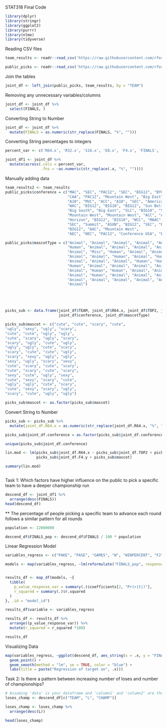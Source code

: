 STAT318 Final Code

```r
library(dplyr)
library(stringr)
library(ggplot2)
library(purrr)
library(nlme)
library(tidyverse)
```

Reading CSV files
```r
team_results <- readr::read_csv('https://raw.githubusercontent.com/rfordatascience/tidytuesday/master/data/2024/2024-03-26/team-results.csv')

public_picks <- readr::read_csv('https://raw.githubusercontent.com/rfordatascience/tidytuesday/master/data/2024/2024-03-26/public-picks.csv')
```

Join the tables
```r
joint_df <- left_join(public_picks, team_results, by = "TEAM")
```

Removing any unnecessary variables/columns
```r
joint_df <- joint_df %>%
  select(FINALS, )
```



Converting String to Number

```r


joint_df <- joint_df %>%
  mutate(FINALS = as.numeric(str_replace(FINALS, "%", "")))
```



Converting String percentages to integers
```r
percent_var <- c('R64.x', 'R32.x', 'S16.x', 'E8.x', 'F4.x', 'FINALS', 'F4PERCENT', 'CHAMPPERCENT')

joint_df1 <- joint_df %>%
  mutate(across(.cols = percent_var,
                .fns = ~as.numeric(str_replace(.x, "%", ""))))
```


Manually adding data
```r
team_results2 <- team_results
public_picks$conference = c("MAC", "SEC", "PAC12", "SEC", "BIG12", "BYU", "ACC", "Patriot", 
                            "CAA", "PAC12", "Mountain West", "Big East", "Big East", 
                            "A10", "MVC", "ACC", "A10", "SEC", "American", "WCC", "SWAC", 
                            "WAC", "BIG12", "BIG10", "BIG12", "Sun Belt", "BIG12", "SEC", "Big West",
                            "Big South", "Big East", "SLC", "BIG10", "SEC", "OVC", "BIG10",
                            "Mountain West", "Mountain West", "ACC", "ACC", "BIG10",
                            "Horizon", "BIG12", "BIG10", "WCC", "MAAC", "SOCON", "Mountain West",
                            "SEC", "Summit", "ASUN", "BIG12", "SEC", "BIG12", "SEC", 
                            "BIG12", "AAC", "Mountain West",
                            "AEC", "NEC", "PAC12", "Conference USA", "BIG10", "Ivy League")

public_picks$mascotType = c("Animal", "Animal", "Animal", "Animal", "Animal", "Animal", "Animal",
                            "Human", "Animal", "Animal", "Animal", "Animal", "Animal", "Human", 
                            "Animal", "Misc", "Human", "Animal", "Animal", "Animal", "Animal",
                            "Animal", "Animal", "Human", "Animal", "Human", "Animal", "Animal", 
                            "Animal", "Animal", "Animal", "Human", "Human", "Animal", "Animal", 
                            "Human", "Animal", "Animal", "Animal", "Animal", "Animal", "Animal", 
                            "Animal", "Human", "Human", "Animal", "Animal", "Human", "Animal", 
                            "Animal", "Human", "Animal", "Animal", "Animal", "Animal", "Human",
                            "Animal", "Animal", "Animal", "Animal", "Animal", "Misc", "Animal", 
                            "Animal")





picks_sub <- data.frame(joint_df$TEAM, joint_df$R64.x, joint_df$TOP2, joint_df$W, joint_df$F4.y,
                        joint_df$conference, joint_df$mascotType)

picks_sub$mascot <- c("cute", "cute", "scary", "cute",
"ugly", "sexy", "ugly", "scary",
"cute", "cute", "ugly", "ugly", 
"cute", "scary", "ugly", "scary", 
"scary", "ugly", "cute", "ugly", 
"ugly", "ugly", "cute", "scary",
"scary", "cute", "cute", "ugly", 
"scary", "sexy", "ugly", "ugly",
"sexy", "ugly", "scary", "sexy",
"cute", "scary", "cute", "scary",
"cute", "scary", "cute", "scary",
"sexy", "cute", "ugly", "sexy",
"cute", "sexy", "scary", "cute",
"ugly", "ugly", "cute", "scary",
"cute", "sexy", "scary", "ugly",
"scary", "cute", "ugly", "ugly")

picks_sub$mascot <- as.factor(picks_sub$mascot)

```

Convert String to Number
```r

picks_sub <- picks_sub %>%
  mutate(joint_df.R64.x = as.numeric(str_replace(joint_df.R64.x, "%", "")) * 22000000)

picks_sub$joint_df.conference = as.factor(picks_sub$joint_df.conference)

unique(picks_sub$joint_df.conference)

lin.mod <- lm(picks_sub$joint_df.R64.x ~ picks_sub$joint_df.TOP2 + picks_sub$joint_df.W +
              picks_sub$joint_df.F4.y + picks_sub$mascot)

summary(lin.mod)



```

Task 1: Which factors have higher influence on the public to pick a specific team to have a deeper championship run

```r
descend_df <- joint_df1 %>%
  arrange(desc(FINALS))
head(descend_df)
```

** The percentage of people picking a specific team to advance each round follows a similar pattern for all rounds

```r
population <- 22000000

descend_df$FINALS_pop <- descend_df$FINALS / 100 * population
```

Linear Regression Model

```r
variables_regress <- c("PAKE", "PASE", "GAMES", "W", "WINPERCENT", "F2", "CHAMP", "TOP2")

models <- map(variables_regress, ~lm(reformulate("FINALS_pop", response = .), data = descend_df))


results_df <- map_df(models, ~{
  tibble(
    p_value_response_var = summary(.)$coefficients[2, "Pr(>|t|)"],
    r_squared = summary(.)$r.squared
  )
}, .id = "model_id")

results_df$variable <- variables_regress

results_df <- results_df %>%
  arrange((p_value_response_var)) %>%
  mutate(r_squared = r_squared *100)

results_df
```


Visualizing Data
```r
map(variables_regress, ~ggplot(descend_df, aes_string(x = .x, y = "FINALS_pop")) +
  geom_point() +
  geom_smooth(method = "lm", se = TRUE, color = "blue") +
  labs(title = paste("Regression of target on", .x)))

```

Task 2: Is there a pattern between increasing number of loses and number of championships?

```r
# Assuming 'data' is your dataframe and 'column1' and 'column2' are the column names
loses_champ <- descend_df[c("TEAM", "L", "CHAMP")]

loses_champ <- loses_champ %>%
  arrange(desc(L))

head(loses_champ)
```








